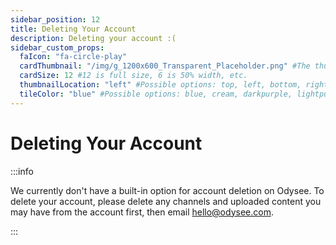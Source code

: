 ---
sidebar_position: 12
title: Deleting Your Account
description: Deleting your account :(
sidebar_custom_props:
  faIcon: "fa-circle-play"
  cardThumbnail: "/img/g_1200x600_Transparent_Placeholder.png" #The thumbnail on the category card.
  cardSize: 12 #12 is full size, 6 is 50% width, etc.
  thumbnailLocation: "left" #Possible options: top, left, bottom, right, none
  tileColor: "blue" #Possible options: blue, cream, darkpurple, lightpurple, mauve, orange, pink, none
---

# Deleting Your Account

:::info

We currently don't have a built-in option for account deletion on Odysee. To delete your account, please delete any channels and uploaded content you may have from the account first, then email hello@odysee.com.

:::
